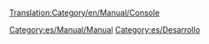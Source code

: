 [[Translation:Category/en/Manual/Console]]

{{en/Bilingual box| Es
| Los artículos relacionados con el uso de la [[es/Manual/Consola|Consola]] se listan aquí.
| ''Articles relating to the use of the [[en/Manual/Console]] are here.''}}


[[Category:es/Manual/Manual]]
[[Category:es/Desarrollo]]